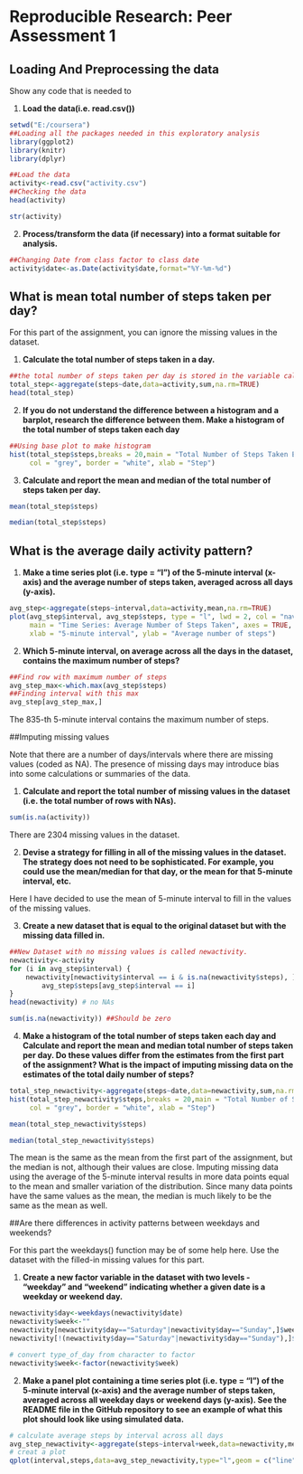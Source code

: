 
# **Reproducible Research: Peer Assessment 1**

## Loading And Preprocessing the data

Show any code that is needed to

  1. **Load the data(i.e. read.csv())**
  
```r
setwd("E:/coursera")
##Loading all the packages needed in this exploratory analysis
library(ggplot2)
library(knitr)
library(dplyr)

##Load the data
activity<-read.csv("activity.csv")
##Checking the data
head(activity)
```

```r
str(activity)
```

 2. **Process/transform the data (if necessary) into a format suitable for analysis.**

```r
##Changing Date from class factor to class date
activity$date<-as.Date(activity$date,format="%Y-%m-%d")
```

## What is mean total number of steps taken per day?

For this part of the assignment, you can ignore the missing values in the dataset.

  1. **Calculate the total number of steps taken in a day.**
  
```r
##the total number of steps taken per day is stored in the variable called "total_step"
total_step<-aggregate(steps~date,data=activity,sum,na.rm=TRUE)
head(total_step)
```

 2. **If you do not understand the difference between a histogram and a barplot, research the difference between them. Make a histogram of the total number of steps taken each day**
 
```r

##Using base plot to make histogram 
hist(total_step$steps,breaks = 20,main = "Total Number of Steps Taken Each Day",
     col = "grey", border = "white", xlab = "Step")
```

 3. **Calculate and report the mean and median of the total number of steps taken per day.**
 
```r
mean(total_step$steps)
```
```r
median(total_step$steps)
```

## What is the average daily activity pattern?

 1. **Make a time series plot (i.e. type = "l") of the 5-minute interval (x-axis) and the average number of steps taken, averaged across all days (y-axis).**
 
```r
avg_step<-aggregate(steps~interval,data=activity,mean,na.rm=TRUE)
plot(avg_step$interval, avg_step$steps, type = "l", lwd = 2, col = "navy",
     main = "Time Series: Average Number of Steps Taken", axes = TRUE,
     xlab = "5-minute interval", ylab = "Average number of steps")
```

2. **Which 5-minute interval, on average across all the days in the dataset, contains the maximum number of steps?**

```r
##Find row with maximum number of steps
avg_step_max<-which.max(avg_step$steps)
##Finding interval with this max 
avg_step[avg_step_max,]
```
The 835-th 5-minute interval contains the maximum number of steps.

##Imputing missing values

Note that there are a number of days/intervals where there are missing values (coded as NA). The presence of missing days may introduce bias into some calculations or summaries of the data.

1. **Calculate and report the total number of missing values in the dataset (i.e. the total number of rows with NAs).**

```r
sum(is.na(activity))
```
There are 2304 missing values in the dataset.

2. **Devise a strategy for filling in all of the missing values in the dataset. The strategy does not need to be sophisticated. For example, you could use the mean/median for that day, or the mean for that 5-minute interval, etc.**

Here I have decided to use the mean of 5-minute interval to fill in the values of the missing values.

3. **Create a new dataset that is equal to the original dataset but with the missing data filled in.**

```r
##New Dataset with no missing values is called newactivity.
newactivity<-activity
for (i in avg_step$interval) {
    newactivity[newactivity$interval == i & is.na(newactivity$steps), ]$steps <- 
        avg_step$steps[avg_step$interval == i]
}
head(newactivity) # no NAs
```
```r
sum(is.na(newactivity)) ##Should be zero
```

4. **Make a histogram of the total number of steps taken each day and Calculate and report the mean and median total number of steps taken per day. Do these values differ from the estimates from the first part of the assignment? What is the impact of imputing missing data on the estimates of the total daily number of steps?**

```r
total_step_newactivity<-aggregate(steps~date,data=newactivity,sum,na.rm=TRUE)
hist(total_step_newactivity$steps,breaks = 20,main = "Total Number of Steps Taken Each Day (Imputed)",
     col = "grey", border = "white", xlab = "Step")
```
```r
mean(total_step_newactivity$steps)
```
```r
median(total_step_newactivity$steps)
```
The mean is the same as the mean from the first part of the assignment, but the median is not, although their values are close. Imputing missing data using the average of the 5-minute interval results in more data points equal to the mean and smaller variation of the distribution. Since many data points have the same values as the mean, the median is much likely to be the same as the mean as well.

##Are there differences in activity patterns between weekdays and weekends?

For this part the weekdays() function may be of some help here. Use the dataset with the filled-in missing values for this part.

 1. **Create a new factor variable in the dataset with two levels - "weekday" and "weekend" indicating whether a given date is a weekday or weekend day.**
 
```r
newactivity$day<-weekdays(newactivity$date)
newactivity$week<-""
newactivity[newactivity$day=="Saturday"|newactivity$day=="Sunday",]$week<-"weekend"
newactivity[!(newactivity$day=="Saturday"|newactivity$day=="Sunday"),]$week<-"weekday"

# convert type_of_day from character to factor
newactivity$week<-factor(newactivity$week)
```
2. **Make a panel plot containing a time series plot (i.e. type = "l") of the 5-minute interval (x-axis) and the average number of steps taken, averaged across all weekday days or weekend days (y-axis). See the README file in the GitHub repository to see an example of what this plot should look like using simulated data.**

```r
# calculate average steps by interval across all days
avg_step_newactivity<-aggregate(steps~interval+week,data=newactivity,mean)
# creat a plot
qplot(interval,steps,data=avg_step_newactivity,type="l",geom = c("line"),xlab = "5-minute interval", ylab = "Average number of steps",main = "Average Number of Steps Taken (across all weekday days or weekend days)")+ facet_wrap(~week,ncol=1)
```



